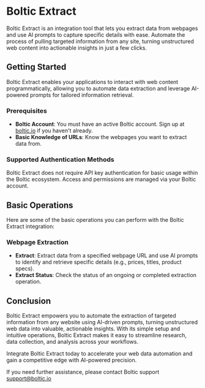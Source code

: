 # Boltic Extract

Boltic Extract is an integration tool that lets you extract data from webpages and use AI prompts to capture specific details with ease. Automate the process of pulling targeted information from any site, turning unstructured web content into actionable insights in just a few clicks.

## Getting Started

Boltic Extract enables your applications to interact with web content programmatically, allowing you to automate data extraction and leverage AI-powered prompts for tailored information retrieval.

### Prerequisites

- **Boltic Account**: You must have an active Boltic account. Sign up at [boltic.io](https://boltic.io/) if you haven't already.
- **Basic Knowledge of URLs**: Know the webpages you want to extract data from.

### Supported Authentication Methods

Boltic Extract does not require API key authentication for basic usage within the Boltic ecosystem. Access and permissions are managed via your Boltic account.

## Basic Operations

Here are some of the basic operations you can perform with the Boltic Extract integration:

### Webpage Extraction

- **Extract**: Extract data from a specified webpage URL and use AI prompts to identify and retrieve specific details (e.g., prices, titles, product specs).
- **Extract Status**: Check the status of an ongoing or completed extraction operation.

## Conclusion

Boltic Extract empowers you to automate the extraction of targeted information from any website using AI-driven prompts, turning unstructured web data into valuable, actionable insights. With its simple setup and intuitive operations, Boltic Extract makes it easy to streamline research, data collection, and analysis across your workflows.

Integrate Boltic Extract today to accelerate your web data automation and gain a competitive edge with AI-powered precision.

If you need further assistance, please contact Boltic support <a href="mailto:support@boltic.io">support@boltic.io</a>